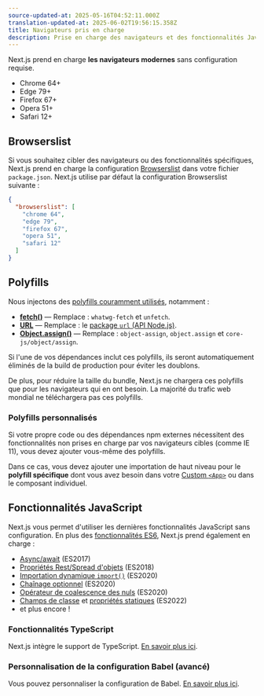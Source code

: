 ```yaml
---
source-updated-at: 2025-05-16T04:52:11.000Z
translation-updated-at: 2025-06-02T19:56:15.358Z
title: Navigateurs pris en charge
description: Prise en charge des navigateurs et des fonctionnalités JavaScript compatibles avec Next.js.
---
```


Next.js prend en charge **les navigateurs modernes** sans configuration requise.

- Chrome 64+
- Edge 79+
- Firefox 67+
- Opera 51+
- Safari 12+

## Browserslist

Si vous souhaitez cibler des navigateurs ou des fonctionnalités spécifiques, Next.js prend en charge la configuration [Browserslist](https://browsersl.ist) dans votre fichier `package.json`. Next.js utilise par défaut la configuration Browserslist suivante :

```json filename="package.json"
{
  "browserslist": [
    "chrome 64",
    "edge 79",
    "firefox 67",
    "opera 51",
    "safari 12"
  ]
}
```

## Polyfills

Nous injectons des [polyfills couramment utilisés](https://github.com/vercel/next.js/blob/canary/packages/next-polyfill-nomodule/src/index.js), notamment :

- [**fetch()**](https://developer.mozilla.org/docs/Web/API/Fetch_API) — Remplace : `whatwg-fetch` et `unfetch`.
- [**URL**](https://developer.mozilla.org/docs/Web/API/URL) — Remplace : le [package `url` (API Node.js)](https://nodejs.org/api/url.html).
- [**Object.assign()**](https://developer.mozilla.org/docs/Web/JavaScript/Reference/Global_Objects/Object/assign) — Remplace : `object-assign`, `object.assign` et `core-js/object/assign`.

Si l'une de vos dépendances inclut ces polyfills, ils seront automatiquement éliminés de la build de production pour éviter les doublons.

De plus, pour réduire la taille du bundle, Next.js ne chargera ces polyfills que pour les navigateurs qui en ont besoin. La majorité du trafic web mondial ne téléchargera pas ces polyfills.

### Polyfills personnalisés

Si votre propre code ou des dépendances npm externes nécessitent des fonctionnalités non prises en charge par vos navigateurs cibles (comme IE 11), vous devez ajouter vous-même des polyfills.

Dans ce cas, vous devez ajouter une importation de haut niveau pour le **polyfill spécifique** dont vous avez besoin dans votre [Custom `<App>`](/docs/pages/building-your-application/routing/custom-app) ou dans le composant individuel.

## Fonctionnalités JavaScript

Next.js vous permet d'utiliser les dernières fonctionnalités JavaScript sans configuration. En plus des [fonctionnalités ES6](https://github.com/lukehoban/es6features), Next.js prend également en charge :

- [Async/await](https://github.com/tc39/ecmascript-asyncawait) (ES2017)
- [Propriétés Rest/Spread d'objets](https://github.com/tc39/proposal-object-rest-spread) (ES2018)
- [Importation dynamique `import()`](https://github.com/tc39/proposal-dynamic-import) (ES2020)
- [Chaînage optionnel](https://github.com/tc39/proposal-optional-chaining) (ES2020)
- [Opérateur de coalescence des nuls](https://github.com/tc39/proposal-nullish-coalescing) (ES2020)
- [Champs de classe](https://github.com/tc39/proposal-class-fields) et [propriétés statiques](https://github.com/tc39/proposal-static-class-features) (ES2022)
- et plus encore !

### Fonctionnalités TypeScript

Next.js intègre le support de TypeScript. [En savoir plus ici](/docs/pages/api-reference/config/typescript).

### Personnalisation de la configuration Babel (avancé)

Vous pouvez personnaliser la configuration de Babel. [En savoir plus ici](/docs/pages/guides/babel).